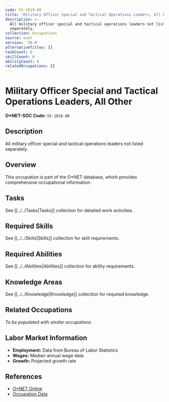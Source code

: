 ```yaml
---
code: 55-1019.00
title: 'Military Officer Special and Tactical Operations Leaders, All Other'
description: >-
  All military officer special and tactical operations leaders not listed
  separately.
collection: Occupations
source: onet
version: '30.0'
alternativeTitles: []
taskCount: 0
skillCount: 0
abilityCount: 0
relatedOccupations: []
---
```

# Military Officer Special and Tactical Operations Leaders, All Other

**O*NET-SOC Code:** `55-1019.00`

## Description

All military officer special and tactical operations leaders not listed separately.

## Overview

This occupation is part of the O*NET database, which provides comprehensive occupational information.

## Tasks

See [[../../Tasks|Tasks]] collection for detailed work activities.

## Required Skills

See [[../../Skills|Skills]] collection for skill requirements.

## Required Abilities

See [[../../Abilities|Abilities]] collection for ability requirements.

## Knowledge Areas

See [[../../Knowledge|Knowledge]] collection for required knowledge.

## Related Occupations

*To be populated with similar occupations*

## Labor Market Information

- **Employment:** Data from Bureau of Labor Statistics
- **Wages:** Median annual wage data
- **Growth:** Projected growth rate

## References

- [O*NET Online](https://www.onetonline.org/link/summary/55-1019.00)
- [Occupation Data](https://www.onetcenter.org/)
